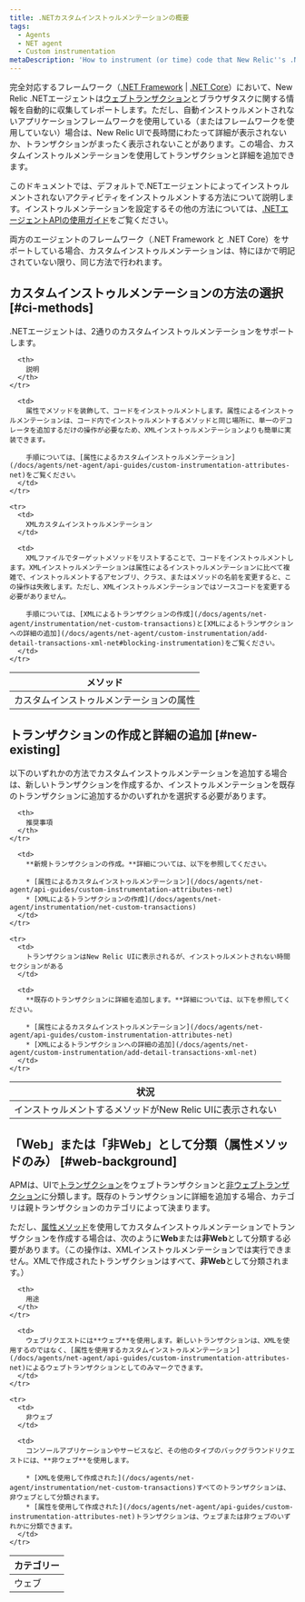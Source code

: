 ```yaml
---
title: .NETカスタムインストゥルメンテーションの概要
tags:
  - Agents
  - NET agent
  - Custom instrumentation
metaDescription: 'How to instrument (or time) code that New Relic''s .NET agent does not instrument by default, and how to choose between the two methods.'
---
```


完全対応するフレームワーク（[.NET Framework](/docs/agents/net-agent/getting-started/compatibility-requirements-net-framework-agent) \| [.NET Core](/docs/agents/net-agent/getting-started/compatibility-requirements-net-core-agent)）において、New Relic .NETエージェントは[ウェブトランザクション](/docs/apm/transactions/intro-transactions/transactions-new-relic-apm)とブラウザタスクに関する情報を自動的に収集してレポートします。ただし、自動インストゥルメントされないアプリケーションフレームワークを使用している（またはフレームワークを使用していない）場合は、New Relic UIで長時間にわたって詳細が表示されないか、トランザクションがまったく表示されないことがあります。この場合、カスタムインストゥルメンテーションを使用してトランザクションと詳細を追加できます。

このドキュメントでは、デフォルトで.NETエージェントによってインストゥルメントされないアクティビティをインストゥルメントする方法について説明します。インストゥルメンテーションを設定するその他の方法については、[.NETエージェントAPIの使用ガイド](/docs/agents/net-agent/api-guides/guide-using-net-agent-api)をご覧ください。

<Callout variant="important">
  両方のエージェントのフレームワーク（.NET Framework と .NET Core）をサポートしている場合、カスタムインストゥルメンテーションは、特にほかで明記されていない限り、同じ方法で行われます。
</Callout>

## カスタムインストゥルメンテーションの方法の選択 [#ci-methods]

.NETエージェントは、2通りのカスタムインストゥルメンテーションをサポートします。

<table>
  <thead>
    <tr>
      <th style={{ width: "250px" }}>
        メソッド
      </th>

      <th>
        説明
      </th>
    </tr>
  </thead>

  <tbody>
    <tr>
      <td>
        カスタムインストゥルメンテーションの属性
      </td>

      <td>
        属性でメソッドを装飾して、コードをインストゥルメントします。属性によるインストゥルメンテーションは、コード内でインストゥルメントするメソッドと同じ場所に、単一のデコレータを追加するだけの操作が必要なため、XMLインストゥルメンテーションよりも簡単に実装できます。

        手順については、[属性によるカスタムインストゥルメンテーション](/docs/agents/net-agent/api-guides/custom-instrumentation-attributes-net)をご覧ください。
      </td>
    </tr>

    <tr>
      <td>
        XMLカスタムインストゥルメンテーション
      </td>

      <td>
        XMLファイルでターゲットメソッドをリストすることで、コードをインストゥルメントします。XMLインストゥルメンテーションは属性によるインストゥルメンテーションに比べて複雑で、インストゥルメントするアセンブリ、クラス、またはメソッドの名前を変更すると、この操作は失敗します。ただし、XMLインストゥルメンテーションではソースコードを変更する必要がありません。

        手順については、[XMLによるトランザクションの作成](/docs/agents/net-agent/instrumentation/net-custom-transactions)と[XMLによるトランザクションへの詳細の追加](/docs/agents/net-agent/custom-instrumentation/add-detail-transactions-xml-net#blocking-instrumentation)をご覧ください。
      </td>
    </tr>
  </tbody>
</table>

## トランザクションの作成と詳細の追加 [#new-existing]

以下のいずれかの方法でカスタムインストゥルメンテーションを追加する場合は、新しいトランザクションを作成するか、インストゥルメンテーションを既存のトランザクションに追加するかのいずれかを選択する必要があります。

<table>
  <thead>
    <tr>
      <th style={{ width: "300px" }}>
        状況
      </th>

      <th>
        推奨事項
      </th>
    </tr>
  </thead>

  <tbody>
    <tr>
      <td>
        インストゥルメントするメソッドがNew Relic UIに表示されない
      </td>

      <td>
        **新規トランザクションの作成。**詳細については、以下を参照してください。

        * [属性によるカスタムインストゥルメンテーション](/docs/agents/net-agent/api-guides/custom-instrumentation-attributes-net)
        * [XMLによるトランザクションの作成](/docs/agents/net-agent/instrumentation/net-custom-transactions)
      </td>
    </tr>

    <tr>
      <td>
        トランザクションはNew Relic UIに表示されるが、インストゥルメントされない時間セクションがある
      </td>

      <td>
        **既存のトランザクションに詳細を追加します。**詳細については、以下を参照してください。

        * [属性によるカスタムインストゥルメンテーション](/docs/agents/net-agent/api-guides/custom-instrumentation-attributes-net)
        * [XMLによるトランザクションへの詳細の追加](/docs/agents/net-agent/custom-instrumentation/add-detail-transactions-xml-net)
      </td>
    </tr>
  </tbody>
</table>

## 「Web」または「非Web」として分類（属性メソッドのみ） [#web-background]

APMは、UIで[トランザクション](/docs/apm/transactions/intro-transactions/transactions-new-relic-apm)をウェブトランザクションと[非ウェブトランザクション](/docs/apm/transactions/intro-transactions/monitor-background-processes-other-non-web-transactions)に分類します。既存のトランザクションに詳細を追加する場合、カテゴリは親トランザクションのカテゴリによって決まります。

ただし、[属性メソッド](#ci-methods)を使用してカスタムインストゥルメンテーションでトランザクションを作成する場合は、次のように**Web**または**非Web**として分類する必要があります。（この操作は、XMLインストゥルメンテーションでは実行できません。XMLで作成されたトランザクションはすべて、**非Web**として分類されます。）

<table>
  <thead>
    <tr>
      <th style={{ width: "150px" }}>
        カテゴリー
      </th>

      <th>
        用途
      </th>
    </tr>
  </thead>

  <tbody>
    <tr>
      <td>
        ウェブ
      </td>

      <td>
        ウェブリクエストには**ウェブ**を使用します。新しいトランザクションは、XMLを使用するのではなく、[属性を使用するカスタムインストゥルメンテーション](/docs/agents/net-agent/api-guides/custom-instrumentation-attributes-net)によるウェブトランザクションとしてのみマークできます。
      </td>
    </tr>

    <tr>
      <td>
        非ウェブ
      </td>

      <td>
        コンソールアプリケーションやサービスなど、その他のタイプのバックグラウンドリクエストには、**非ウェブ**を使用します。

        * [XMLを使用して作成された](/docs/agents/net-agent/instrumentation/net-custom-transactions)すべてのトランザクションは、非ウェブとして分類されます。
        * [属性を使用して作成された](/docs/agents/net-agent/api-guides/custom-instrumentation-attributes-net)トランザクションは、ウェブまたは非ウェブのいずれかに分類できます。
      </td>
    </tr>
  </tbody>
</table>

